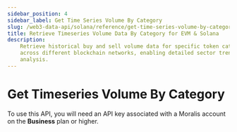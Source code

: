 ```yaml
---
sidebar_position: 4
sidebar_label: Get Time Series Volume By Category
slug: /web3-data-api/solana/reference/get-time-series-volume-by-category
title: Retrieve Timeseries Volume Data By Category for EVM & Solana
description:
    Retrieve historical buy and sell volume data for specific token categories
    across different blockchain networks, enabling detailed sector trend
    analysis.
---
```



# Get Timeseries Volume By Category <MainnetBadge /> <PremiumEndpointBadge />


<Admonition type="info" icon="💡" title="Premium Endpoint">
    <p>
        To use this API, you will need an API key associated with a Moralis
        account on the <strong>Business</strong> plan or higher.
    </p>
</Admonition>
<ApiReference {...config.token.getTimeSeriesVolumeByCategory} />
